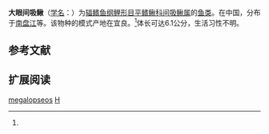 {{Speciesbox 
| genus = Hemimyzon
| species = megalopseos
| status = NE
| status_system = IUCN3.1
| authority =  Li et Chen, 1985<ref name='id6542'>{{cite web| url =http://www.bioinfo.cn/db05/BjdwSpecies.php?action=view&id=6542| title =大眼间吸鳅| work =中国动物物种编目数据库| publisher =中国科学院微生物研究所| author =中国科学院动物研究所| accessdate =2009-04-11| deadurl =yes| archiveurl =https://web.archive.org/web/20160305001017/http://www.bioinfo.cn/db05/BjdwSpecies.php?action=view&id=6542| archivedate =2016-03-05}}</ref>
| synonyms =
}}

'''大眼间吸鳅'''（[[学名|学名]]：{{lang|la|''Hemimyzon megalopseos''}}）为[[辐鳍鱼纲|辐鳍鱼纲]][[鲤形目|鲤形目]][[平鳍鳅科|平鳍鳅科]][[间吸鳅属|间吸鳅属]]的[[鱼类|鱼类]]。在中国，分布于[[南盘江|南盘江]]等。该物种的模式产地在宜良。<ref name='id6542'/>体长可达6.1公分，生活习性不明。

== 参考文献 ==
{{reflist}}

== 扩展阅读 ==
{{refbegin}}
{{wikispecies-inline|Hemimyzon megalopseos|大眼间吸鳅}}
{{refend}}
{{Taxonbar|from=Q1041624}}

[[Category:间吸鳅属|megalopseos]]
[[Category:1985年描述的魚類|H]]